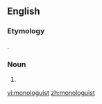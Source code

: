 ==English==

===Etymology===
{{suffix|monologue|ist|lang=en}}.

===Noun===
{{en-noun}}

# {{alternative spelling of|monologist|lang=en}}

[[vi:monologuist]]
[[zh:monologuist]]